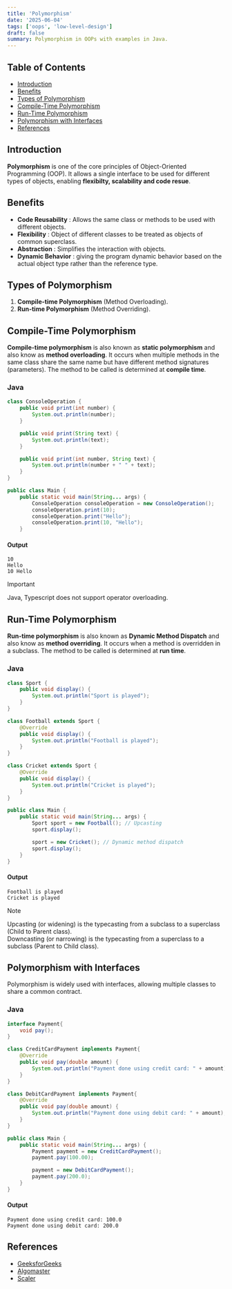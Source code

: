 ```yaml
---
title: 'Polymorphism'
date: '2025-06-04'
tags: ['oops', 'low-level-design']
draft: false
summary: Polymorphism in OOPs with examples in Java.
---
```


## Table of Contents

- [Introduction](#introduction)
- [Benefits](#benefits)
- [Types of Polymorphism](#types-of-polymorphism)
- [Compile-Time Polymorphism](#compile-time-polymorphism)
- [Run-Time Polymorphism](#run-time-polymorphism)
- [Polymorphism with Interfaces](#polymorphism-with-interfaces)
- [References](#references)

## Introduction

**Polymorphism** is one of the core principles of Object-Oriented Programming (OOP).
It allows a single interface to be used for different types of objects, enabling **flexibilty,
scalability and code resue**.

## Benefits

- **Code Reusability** : Allows the same class or methods to be used with different objects.
- **Flexibility** : Object of different classes to be treated as objects of common superclass.
- **Abstraction** : Simplifies the interaction with objects.
- **Dynamic Behavior** : giving the program dynamic behavior based on the actual object type rather than the reference type.

## Types of Polymorphism

1. **Compile-time Polymorphism** (Method Overloading).
2. **Run-time Polymorphism** (Method Overriding).

## Compile-Time Polymorphism

**Compile-time polymorphism** is also known as **static polymorphism** and also know as **method overloading**.
It occurs when multiple methods in the same class share the same name but have different method signatures (parameters). The method to be called is determined at **compile time**.

### Java

```java
class ConsoleOperation {
    public void print(int number) {
        System.out.println(number);
    }

    public void print(String text) {
        System.out.println(text);
    }

    public void print(int number, String text) {
        System.out.println(number + " " + text);
    }
}

public class Main {
    public static void main(String... args) {
        ConsoleOperation consoleOperation = new ConsoleOperation();
        consoleOperation.print(10);
        consoleOperation.print("Hello");
        consoleOperation.print(10, "Hello");
    }
```

#### Output

```
10
Hello
10 Hello
```

> [!IMPORTANT]
> Java, Typescript does not support operator overloading.

## Run-Time Polymorphism

**Run-time polymorphism** is also known as **Dynamic Method Dispatch** and also know as **method overriding**.
It occurs when a method is overridden in a subclass. The method to be called is determined at **run time**.

### Java

```java
class Sport {
    public void display() {
        System.out.println("Sport is played");
    }
}

class Football extends Sport {
    @Override
    public void display() {
        System.out.println("Football is played");
    }
}

class Cricket extends Sport {
    @Override
    public void display() {
        System.out.println("Cricket is played");
    }
}

public class Main {
    public static void main(String... args) {
        Sport sport = new Football(); // Upcasting
        sport.display();

        sport = new Cricket(); // Dynamic method dispatch
        sport.display();
    }
}
```

#### Output

```
Football is played
Cricket is played
```

> [!NOTE]
> Upcasting (or widening) is the typecasting from a subclass to a superclass (Child to Parent class). <br/>Downcasting (or narrowing) is the typecasting from a superclass to a subclass (Parent to Child class).

## Polymorphism with Interfaces

Polymorphism is widely used with interfaces, allowing multiple classes to share a common contract.

### Java

```java
interface Payment{
    void pay();
}

class CreditCardPayment implements Payment{
    @Override
    public void pay(double amount) {
        System.out.println("Payment done using credit card: " + amount);
    }
}

class DebitCardPayment implements Payment{
    @Override
    public void pay(double amount) {
        System.out.println("Payment done using debit card: " + amount);
    }
}

public class Main {
    public static void main(String... args) {
        Payment payment = new CreditCardPayment();
        payment.pay(100.00);

        payment = new DebitCardPayment();
        payment.pay(200.0);
    }
}


```

#### Output

```
Payment done using credit card: 100.0
Payment done using debit card: 200.0
```

## References

- [GeeksforGeeks](https://www.geeksforgeeks.org/polymorphism-in-java/)
- [Algomaster](https://github.com/ashishps1/awesome-low-level-design/tree/main/oop/java/polymorphism)
- [Scaler](https://www.scaler.com/topics/upcasting-and-downcasting-in-java/)
